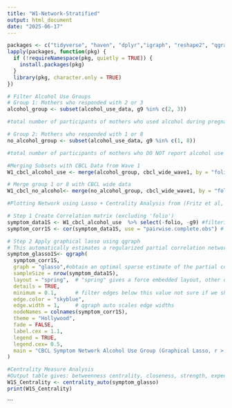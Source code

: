 ```yaml
---
title: "W1-Network-Stratified"
output: html_document
date: "2025-06-17"
---
```



```r
packages <- c("tidyverse", "haven", "dplyr","igraph", "reshape2", "qgraph")
lapply(packages, function(pkg) {
  if (!requireNamespace(pkg, quietly = TRUE)) {
    install.packages(pkg)
  }
  library(pkg, character.only = TRUE)
})
```


```r
# Filter Alcohol Use Groups 
# Group 1: Mothers who responded with 2 or 3
alcohol_group <- subset(alcohol_use_data, g9 %in% c(2, 3))

#total number of participants of mothers who used alcohol during pregnancy is 1088

# Group 2: Mothers who responded with 1 or 8
no_alcohol_group <- subset(alcohol_use_data, g9 %in% c(1, 8))

#total number of participants of mothers who DO NOT report alcohol use during pregnancy is 13,913

#Merging Subsets with CBCL Data from Wave 1 
W1_cbcl_alcohol_use <- merge(alcohol_group, cbcl_wide_wave1, by = "folio")

# Merge group 1 or 8 with CBCL wide data
W1_cbcl_no_alcohol<- merge(no_alcohol_group, cbcl_wide_wave1, by = "folio")
```




```r

#Plotting Network using Lasso + Centrality Analysis from (Fritz et al, 2020)}

# Step 1 Create Correlation matrix (excluding 'folio')
symptom_data1S <- W1_cbcl_alcohol_use  %>% select(-folio, -g9) #filtering participant ID 
symptom_corr1S <- cor(symptom_data1S, use = "pairwise.complete.obs") # cor function computes the correlation between columns x and y,  "pairwise.complete.obscomputes each pairwise correlation using only the rows (observations) that have non-missing values for that pair of variables

# Step 2 Apply graphical lasso using qgraph
# This automatically estimates a regularized partial correlation network
symptom_glasso1S<- qgraph(
  symptom_corr1S,
  graph = "glasso",#obtain an optimal sparse estimate of the partial correlation matrix using the glasso package (Friedman, Hastie and Tibshirani, 2011)
  sampleSize = nrow(symptom_data1S),
  layout = "spring",  # "spring" gives a force embedded layout, other options are "circle" or "groups", in fritz paper she used "layout"
  details = TRUE,
  minimum = 0.1,      # filter edges below this value not sure if we should filter for a maximum too 
  edge.color = "skyblue",
  edge.width = 1,     # qgraph auto scales edge widths
  nodeNames = colnames(symptom_corr1S),
  theme = "Hollywood",
  fade = FALSE,
  label.cex = 1.1,
  legend = TRUE,
  legend.cex= 0.5,
  main = "CBCL Symptom Network Alcohol Use Group (Graphical Lasso, r > 0.4)"
)

#Centrality Measure Analysis 
#Output table gives: betweenness centrality, closeness, strength, expected influence, shortest path length 
W1S_Centrality <- centrality_auto(symptom_glasso)
print(W1S_Centrality)
```


```

